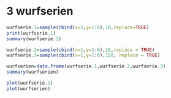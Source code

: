 3 wurfserien
========================================================

```r
wurfserie.1=sample(cbind(x=1,y=1:6),10,replace=TRUE)
print(wurfserie.1)
summary(wurfserie.1)
```

```r
wurfserie.2=sample(cbind(x=1,y=1:6),10,replace = TRUE)
wurfserie.3=sample(cbind(x=1,y=1:6),150, replace = TRUE)

wurfserien=data.frame(wurfserie.1,wurfserie.2,wurfserie.3)
summary(wurfserien)

plot(wurfserie.1)
plot(wurfserien)
```

